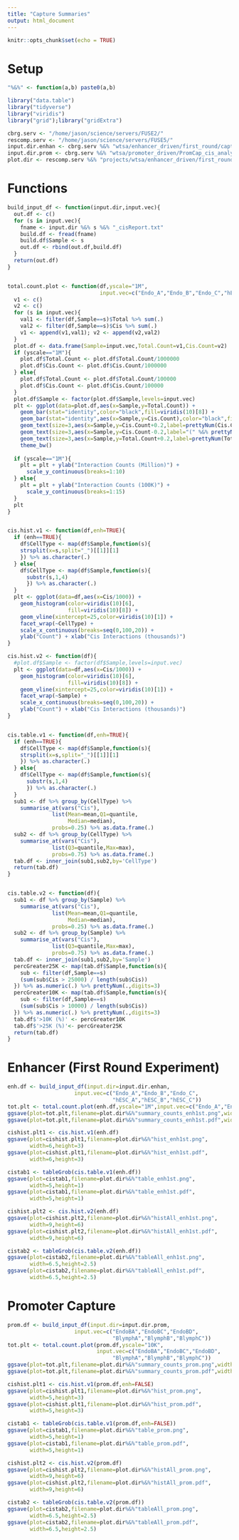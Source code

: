 ```yaml
---
title: "Capture Summaries"
output: html_document
---
```


```r
knitr::opts_chunk$set(echo = TRUE)
```

# Setup 

```r

"%&%" <- function(a,b) paste0(a,b)

library("data.table")
library("tidyverse")
library("viridis")
library("grid");library("gridExtra")

cbrg.serv <- "/home/jason/science/servers/FUSE2/"
rescomp.serv <- "/home/jason/science/servers/FUSE5/"
input.dir.enhan <- cbrg.serv %&% "wtsa/enhancer_driven/first_round/capture_compare_cis_analysis/1_reports/"
input.dir.prom <- cbrg.serv %&% "wtsa/promoter_driven/PromCap_cis_analysis/1_reports/"
plot.dir <- rescomp.serv %&% "projects/wtsa/enhancer_driven/first_round/statistical_anlayses/plots/"

```

# Functions 

```r

build_input_df <- function(input.dir,input.vec){
  out.df <- c()
  for (s in input.vec){
    fname <- input.dir %&% s %&% "_cisReport.txt"
    build.df <- fread(fname)
    build.df$Sample <- s
    out.df <- rbind(out.df,build.df)
  }
  return(out.df)
}


total.count.plot <- function(df,yscale="1M",
                             input.vec=c("Endo_A","Endo_B","Endo_C","hESC_A","hESC_B","hESC_C")){
  v1 <- c()
  v2 <- c()
  for (s in input.vec){
    val1 <- filter(df,Sample==s)$Total %>% sum(.)
    val2 <- filter(df,Sample==s)$Cis %>% sum(.)
    v1 <- append(v1,val1); v2 <- append(v2,val2)
  }
  plot.df <- data.frame(Sample=input.vec,Total.Count=v1,Cis.Count=v2)
  if (yscale=="1M"){
    plot.df$Total.Count <- plot.df$Total.Count/1000000
    plot.df$Cis.Count <- plot.df$Cis.Count/1000000    
  } else{
    plot.df$Total.Count <- plot.df$Total.Count/100000
    plot.df$Cis.Count <- plot.df$Cis.Count/100000
  }
  plot.df$Sample <- factor(plot.df$Sample,levels=input.vec)
  plt <- ggplot(data=plot.df,aes(x=Sample,y=Total.Count)) + 
    geom_bar(stat="identity",color="black",fill=viridis(10)[8]) + 
    geom_bar(stat="identity",aes(x=Sample,y=Cis.Count),color="black",fill=viridis(10)[3]) + 
    geom_text(size=3,aes(x=Sample,y=Cis.Count+0.2,label=prettyNum(Cis.Count,digits=3))) + 
    geom_text(size=3,aes(x=Sample,y=Cis.Count-0.2,label="(" %&% prettyNum(Cis.Count/Total.Count,digits=2) %&% ")")) + 
    geom_text(size=3,aes(x=Sample,y=Total.Count+0.2,label=prettyNum(Total.Count,digits=3))) + 
    theme_bw() 
  
  if (yscale=="1M"){
    plt = plt + ylab("Interaction Counts (Million)") +
      scale_y_continuous(breaks=1:10) 
  } else{
    plt = plt + ylab("Interaction Counts (100K)") +
      scale_y_continuous(breaks=1:15) 
  }
  plt
}


cis.hist.v1 <- function(df,enh=TRUE){
  if (enh==TRUE){
    df$CellType <- map(df$Sample,function(s){
    strsplit(x=s,split="_")[[1]][1]
    }) %>% as.character(.)
  } else{
    df$CellType <- map(df$Sample,function(s){
      substr(s,1,4)
      }) %>% as.character(.) 
  }
  plt <- ggplot(data=df,aes(x=Cis/1000)) +
    geom_histogram(color=viridis(10)[6],
                   fill=viridis(10)[8]) + 
    geom_vline(xintercept=25,color=viridis(10)[1]) +
    facet_wrap(~CellType) + 
    scale_x_continuous(breaks=seq(0,100,20)) + 
    ylab("Count") + xlab("Cis Interactions (thousands)")
}

cis.hist.v2 <- function(df){
  #plot.df$Sample <- factor(df$Sample,levels=input.vec)
  plt <- ggplot(data=df,aes(x=Cis/1000)) +
    geom_histogram(color=viridis(10)[6],
                   fill=viridis(10)[8]) + 
    geom_vline(xintercept=25,color=viridis(10)[1]) +
    facet_wrap(~Sample) + 
    scale_x_continuous(breaks=seq(0,100,20)) + 
    ylab("Count") + xlab("Cis Interactions (thousands)")
}


cis.table.v1 <- function(df,enh=TRUE){
  if (enh==TRUE){
    df$CellType <- map(df$Sample,function(s){
    strsplit(x=s,split="_")[[1]][1]
    }) %>% as.character(.)
  } else{
    df$CellType <- map(df$Sample,function(s){
      substr(s,1,4)
      }) %>% as.character(.) 
  }
  sub1 <- df %>% group_by(CellType) %>%
    summarise_at(vars("Cis"),
              list(Mean=mean,Q1=quantile,
                   Median=median),
              probs=0.25) %>% as.data.frame(.)
  sub2 <- df %>% group_by(CellType) %>%
    summarise_at(vars("Cis"),
              list(Q3=quantile,Max=max),
              probs=0.75) %>% as.data.frame(.)
  tab.df <- inner_join(sub1,sub2,by='CellType')
  return(tab.df)
}


cis.table.v2 <- function(df){
  sub1 <- df %>% group_by(Sample) %>%
    summarise_at(vars("Cis"),
              list(Mean=mean,Q1=quantile,
                   Median=median),
              probs=0.25) %>% as.data.frame(.)
  sub2 <- df %>% group_by(Sample) %>%
    summarise_at(vars("Cis"),
              list(Q3=quantile,Max=max),
              probs=0.75) %>% as.data.frame(.)
  tab.df <- inner_join(sub1,sub2,by='Sample')
  percGreater25K <- map(tab.df$Sample,function(s){
    sub <- filter(df,Sample==s)
    (sum(sub$Cis > 25000) / length(sub$Cis))
  }) %>% as.numeric(.) %>% prettyNum(.,digits=3)
  percGreater10K <- map(tab.df$Sample,function(s){
    sub <- filter(df,Sample==s)
    (sum(sub$Cis > 10000) / length(sub$Cis))
  }) %>% as.numeric(.) %>% prettyNum(.,digits=3)
  tab.df$'>10K (%)' <- percGreater10K
  tab.df$'>25K (%)'<- percGreater25K
  return(tab.df)
}

```


# Enhancer (First Round Experiment)

```r
 
enh.df <- build_input_df(input.dir=input.dir.enhan,
                     input.vec=c("Endo_A","Endo_B","Endo_C",
                                 "hESC_A","hESC_B","hESC_C"))
tot.plt <- total.count.plot(enh.df,yscale="1M",input.vec=c("Endo_A","Endo_B","Endo_C","hESC_A","hESC_B","hESC_C"))
ggsave(plot=tot.plt,filename=plot.dir%&%"summary_counts_enh1st.png",width=5,height=5)
ggsave(plot=tot.plt,filename=plot.dir%&%"summary_counts_enh1st.pdf",width=5,height=5)

cishist.plt1 <- cis.hist.v1(enh.df)
ggsave(plot=cishist.plt1,filename=plot.dir%&%"hist_enh1st.png",
       width=6,height=3)
ggsave(plot=cishist.plt1,filename=plot.dir%&%"hist_enh1st.pdf",
       width=6,height=3)

cistab1 <- tableGrob(cis.table.v1(enh.df))
ggsave(plot=cistab1,filename=plot.dir%&%"table_enh1st.png",
       width=5,height=1)
ggsave(plot=cistab1,filename=plot.dir%&%"table_enh1st.pdf",
       width=5,height=1)

cishist.plt2 <- cis.hist.v2(enh.df)
ggsave(plot=cishist.plt2,filename=plot.dir%&%"histAll_enh1st.png",
       width=9,height=6)
ggsave(plot=cishist.plt2,filename=plot.dir%&%"histAll_enh1st.pdf",
       width=9,height=6)

cistab2 <- tableGrob(cis.table.v2(enh.df))
ggsave(plot=cistab2,filename=plot.dir%&%"tableAll_enh1st.png",
       width=6.5,height=2.5)
ggsave(plot=cistab2,filename=plot.dir%&%"tableAll_enh1st.pdf",
       width=6.5,height=2.5)

```

# Promoter Capture 

```r

prom.df <- build_input_df(input.dir=input.dir.prom,
                     input.vec=c("EndoBA","EndoBC","EndoBD",
                                 "BlymphA","BlymphB","BlymphC"))
tot.plt <- total.count.plot(prom.df,yscale="10K",
                            input.vec=c("EndoBA","EndoBC","EndoBD",
                                 "BlymphA","BlymphB","BlymphC"))
ggsave(plot=tot.plt,filename=plot.dir%&%"summary_counts_prom.png",width=5,height=5)
ggsave(plot=tot.plt,filename=plot.dir%&%"summary_counts_prom.pdf",width=5,height=5)

cishist.plt1 <- cis.hist.v1(prom.df,enh=FALSE)
ggsave(plot=cishist.plt1,filename=plot.dir%&%"hist_prom.png",
       width=5,height=3)
ggsave(plot=cishist.plt1,filename=plot.dir%&%"hist_prom.pdf",
       width=5,height=3)

cistab1 <- tableGrob(cis.table.v1(prom.df,enh=FALSE))
ggsave(plot=cistab1,filename=plot.dir%&%"table_prom.png",
       width=5,height=1)
ggsave(plot=cistab1,filename=plot.dir%&%"table_prom.pdf",
       width=5,height=1)

cishist.plt2 <- cis.hist.v2(prom.df)
ggsave(plot=cishist.plt2,filename=plot.dir%&%"histAll_prom.png",
       width=9,height=6)
ggsave(plot=cishist.plt2,filename=plot.dir%&%"histAll_prom.pdf",
       width=9,height=6)

cistab2 <- tableGrob(cis.table.v2(prom.df))
ggsave(plot=cistab2,filename=plot.dir%&%"tableAll_prom.png",
       width=6.5,height=2.5)
ggsave(plot=cistab2,filename=plot.dir%&%"tableAll_prom.pdf",
       width=6.5,height=2.5)


```


